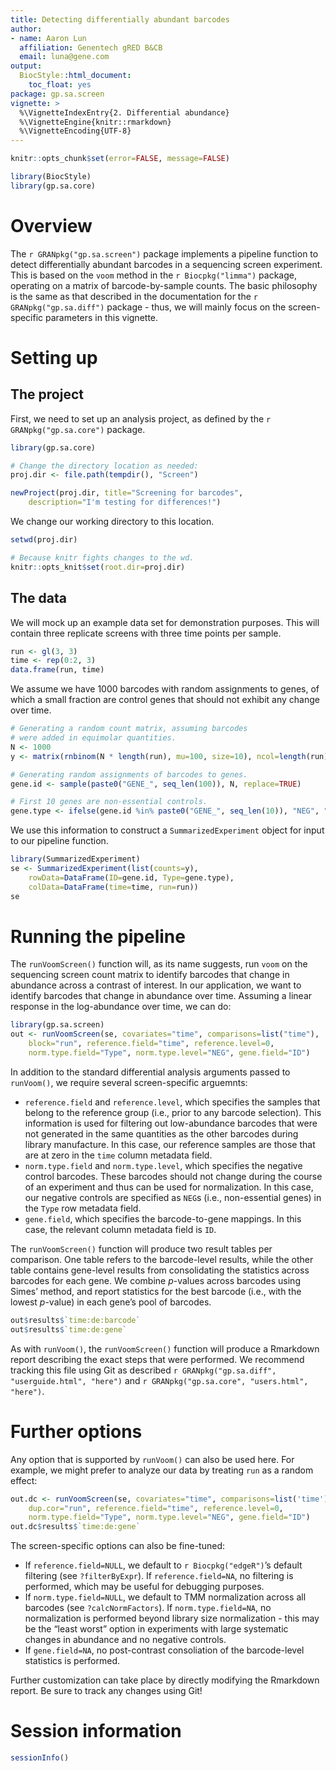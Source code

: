 ```yaml
---
title: Detecting differentially abundant barcodes
author:
- name: Aaron Lun
  affiliation: Genentech gRED B&CB
  email: luna@gene.com
output:
  BiocStyle::html_document:
    toc_float: yes
package: gp.sa.screen
vignette: >
  %\VignetteIndexEntry{2. Differential abundance}
  %\VignetteEngine{knitr::rmarkdown}
  %\VignetteEncoding{UTF-8}
---
```


```r
knitr::opts_chunk$set(error=FALSE, message=FALSE)
```

```r
library(BiocStyle)
library(gp.sa.core)
```

# Overview

The `r GRANpkg("gp.sa.screen")` package implements a pipeline function to detect differentially abundant barcodes in a sequencing screen experiment.
This is based on the `voom` method in the `r Biocpkg("limma")` package, operating on a matrix of barcode-by-sample counts.
The basic philosophy is the same as that described in the documentation for the `r GRANpkg("gp.sa.diff")` package - thus, we will mainly focus on the screen-specific parameters in this vignette.

# Setting up

## The project

First, we need to set up an analysis project, as defined by the `r GRANpkg("gp.sa.core")` package.

```r
library(gp.sa.core)

# Change the directory location as needed:
proj.dir <- file.path(tempdir(), "Screen")

newProject(proj.dir, title="Screening for barcodes",
    description="I'm testing for differences!")           
```

We change our working directory to this location.

```r
setwd(proj.dir)
```

```r
# Because knitr fights changes to the wd.
knitr::opts_knit$set(root.dir=proj.dir)
```

## The data

We will mock up an example data set for demonstration purposes.
This will contain three replicate screens with three time points per sample.

```r
run <- gl(3, 3)
time <- rep(0:2, 3)
data.frame(run, time)
```

We assume we have 1000 barcodes with random assignments to genes, of which a small fraction are control genes that should not exhibit any change over time.

```r
# Generating a random count matrix, assuming barcodes
# were added in equimolar quantities.
N <- 1000
y <- matrix(rnbinom(N * length(run), mu=100, size=10), ncol=length(run))

# Generating random assignments of barcodes to genes.
gene.id <- sample(paste0("GENE_", seq_len(100)), N, replace=TRUE)

# First 10 genes are non-essential controls.
gene.type <- ifelse(gene.id %in% paste0("GENE_", seq_len(10)), "NEG", ".")
```

We use this information to construct a `SummarizedExperiment` object for input to our pipeline function.

```r
library(SummarizedExperiment)
se <- SummarizedExperiment(list(counts=y),
    rowData=DataFrame(ID=gene.id, Type=gene.type),
    colData=DataFrame(time=time, run=run))
se
```

# Running the pipeline

The `runVoomScreen()` function will, as its name suggests, run `voom` on the sequencing screen count matrix to identify barcodes that change in abundance across a contrast of interest.
In our application, we want to identify barcodes that change in abundance over time.
Assuming a linear response in the log-abundance over time, we can do:

```r
library(gp.sa.screen)
out <- runVoomScreen(se, covariates="time", comparisons=list("time"),
    block="run", reference.field="time", reference.level=0,
    norm.type.field="Type", norm.type.level="NEG", gene.field="ID")   
```

In addition to the standard differential analysis arguments passed to `runVoom()`,
we require several screen-specific arguemnts:

- `reference.field` and `reference.level`, which specifies the samples that belong to the reference group (i.e., prior to any barcode selection).
This information is used for filtering out low-abundance barcodes that were not generated in the same quantities as the other barcodes during library manufacture.
In this case, our reference samples are those that are at zero in the `time` column metadata field.
- `norm.type.field` and `norm.type.level`, which specifies the negative control barcodes.
These barcodes should not change during the course of an experiment and thus can be used for normalization.
In this case, our negative controls are specified as `NEG`s (i.e., non-essential genes) in the `Type` row metadata field.
- `gene.field`, which specifies the barcode-to-gene mappings.
In this case, the relevant column metadata field is `ID`.

The `runVoomScreen()` function will produce two result tables per comparison.
One table refers to the barcode-level results, while the other table contains gene-level results from consolidating the statistics across barcodes for each gene.
We combine $p$-values across barcodes using Simes' method, and report statistics for the best barcode (i.e., with the lowest $p$-value) in each gene's pool of barcodes.

```r
out$results$`time:de:barcode`
out$results$`time:de:gene`
```

As with `runVoom()`, the `runVoomScreen()` function will produce a Rmarkdown report describing the exact steps that were performed.
We recommend tracking this file using Git as described `r GRANpkg("gp.sa.diff", "userguide.html", "here")` and `r GRANpkg("gp.sa.core", "users.html", "here")`.

# Further options

Any option that is supported by `runVoom()` can also be used here.
For example, we might prefer to analyze our data by treating `run` as a random effect:

```r
out.dc <- runVoomScreen(se, covariates="time", comparisons=list('time'),
    dup.cor="run", reference.field="time", reference.level=0,
    norm.type.field="Type", norm.type.level="NEG", gene.field="ID")                        
out.dc$results$`time:de:gene`
```

The screen-specific options can also be fine-tuned:

- If `reference.field=NULL`, we default to `r Biocpkg("edgeR")`'s default filtering (see `?filterByExpr`). 
If `reference.field=NA`, no filtering is performed, which may be useful for debugging purposes.
- If `norm.type.field=NULL`, we default to TMM normalization across all barcodes (see `?calcNormFactors`). 
If `norm.type.field=NA`, no normalization is performed beyond library size normalization - this may be the "least worst" option in experiments with large systematic changes in abundance and no negative controls.
- If `gene.field=NA`, no post-contrast consoliation of the barcode-level statistics is performed.

Further customization can take place by directly modifying the Rmarkdown report.
Be sure to track any changes using Git!

# Session information

```r
sessionInfo()
```
